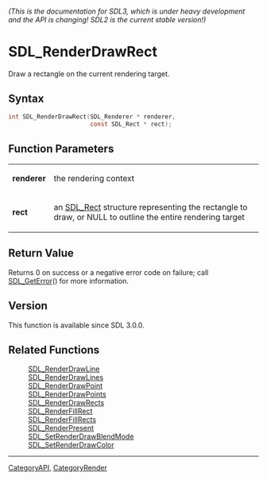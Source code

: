 ====== (This is the documentation for SDL3, which is under heavy development and the API is changing! SDL2 is the current stable version!) ======
= SDL_RenderDrawRect =

Draw a rectangle on the current rendering target.

== Syntax ==

<syntaxhighlight lang='c'>
int SDL_RenderDrawRect(SDL_Renderer * renderer,
                       const SDL_Rect * rect);
</syntaxhighlight>

== Function Parameters ==

{|
|'''renderer'''
|the rendering context
|-
|'''rect'''
|an [[SDL_Rect]] structure representing the rectangle to draw, or NULL to outline the entire rendering target
|}

== Return Value ==

Returns 0 on success or a negative error code on failure; call
[[SDL_GetError]]() for more information.

== Version ==

This function is available since SDL 3.0.0.

== Related Functions ==

:[[SDL_RenderDrawLine]]
:[[SDL_RenderDrawLines]]
:[[SDL_RenderDrawPoint]]
:[[SDL_RenderDrawPoints]]
:[[SDL_RenderDrawRects]]
:[[SDL_RenderFillRect]]
:[[SDL_RenderFillRects]]
:[[SDL_RenderPresent]]
:[[SDL_SetRenderDrawBlendMode]]
:[[SDL_SetRenderDrawColor]]

----
[[CategoryAPI]], [[CategoryRender]]


